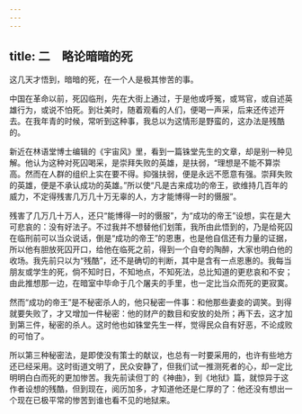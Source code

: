 ```yaml
---
---
---
```

title: 二　略论暗暗的死
---



这几天才悟到，暗暗的死，在一个人是极其惨苦的事。

中国在革命以前，死囚临刑，先在大街上通过，于是他或呼冤，或骂官，或自述英雄行为，或说不怕死。到壮美时，随着观看的人们，便喝一声采，后来还传述开去。在我年青的时候，常听到这种事，我总以为这情形是野蛮的，这办法是残酷的。

新近在林语堂博士编辑的《宇宙风》里，看到一篇铢堂先生的文章，却是别一种见解。他认为这种对死囚喝采，是崇拜失败的英雄，是扶弱，“理想是不能不算崇高。然而在人群的组织上实在要不得。抑强扶弱，便是永远不愿意有强。崇拜失败的英雄，便是不承认成功的英雄。”所以使“凡是古来成功的帝王，欲维持几百年的威力，不定得残害几万几十万无辜的人，方才能博得一时的慑服”。

残害了几万几十万人，还只“能博得一时的慑服”，为“成功的帝王”设想，实在是大可悲哀的：没有好法子。不过我并不想替他们划策，我所由此悟到的，乃是给死囚在临刑前可以当众说话，倒是“成功的帝王”的恩惠，也是他自信还有力量的证据，所以他有胆放死囚开口，给他在临死之前，得到一个自夸的陶醉，大家也明白他的收场。我先前只以为“残酷”，还不是确切的判断，其中是含有一点恩惠的。我每当朋友或学生的死，倘不知时日，不知地点，不知死法，总比知道的更悲哀和不安；由此推想那一边，在暗室中毕命于几个屠夫的手里，也一定比当众而死的更寂寞。

然而“成功的帝王”是不秘密杀人的，他只秘密一件事：和他那些妻妾的调笑。到得就要失败了，才又增加一件秘密：他的财产的数目和安放的处所；再下去，这才加到第三件，秘密的杀人。这时他也如铢堂先生一样，觉得民众自有好恶，不论成败的可怕了。

所以第三种秘密法，是即使没有策士的献议，也总有一时要采用的，也许有些地方还已经采用。这时街道文明了，民众安静了，但我们试一推测死者的心，却一定比明明白白而死的更加惨苦。我先前读但丁的《神曲》，到《地狱》篇，就惊异于这作者设想的残酷，但到现在，阅历加多，才知道他还是仁厚的了：他还没有想出一个现在已极平常的惨苦到谁也看不见的地狱来。